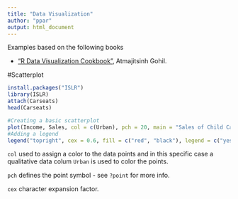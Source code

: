 ```yaml
---
title: "Data Visualization"
author: "ppar"
output: html_document
---
```


Examples based on the following books

* ["R Data Visualization Cookbook"]([https://www.packtpub.com/packtlib/book/Big%20Data%20&%20Business%20Intelligence/9781783989508), Atmajitsinh Gohil.


#Scatterplot
```r
install.packages("ISLR")
library(ISLR)
attach(Carseats)
head(Carseats)
```

```r
#Creating a basic scatterplot
plot(Income, Sales, col = c(Urban), pch = 20, main = "Sales of Child Car Seats", xlab = "Income (000's of dollars)", ylab = "Unit Sales (in 000's)")
#Adding a legend
legend("topright", cex = 0.6, fill = c("red", "black"), legend = c("yes", "no"))
```

`col` used to assign a color to the data points and in this specific case a qualitative data colum `Urban` is used to color the points.

`pch` defines the point symbol - see `?point` for more info.

`cex` character expansion factor.